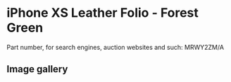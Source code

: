 
# iPhone XS Leather Folio - Forest Green

Part number, for search engines, auction websites and such: MRWY2ZM/A

## Image gallery

<div style={{ width: "768px" }}>
  <GalleryComponent
    images={[
      {
        original: "/everysource/MRWY2.webp",
        thumbnail: "/everypreview/MRWY2.webp",
      },
      {
        original: "/everysource/MRWY2_AV1_GOLD.webp",
        thumbnail: "/everypreview/MRWY2_AV1_GOLD.webp",
      },
      {
        original: "/everysource/MRWY2_AV1_SILVER.webp",
        thumbnail: "/everypreview/MRWY2_AV1_SILVER.webp",
      },
      {
        original: "/everysource/MRWY2_AV1_SPACE_GRAY.webp",
        thumbnail: "/everypreview/MRWY2_AV1_SPACE_GRAY.webp",
      },
      {
        original: "/everysource/MRWY2_AV2.webp",
        thumbnail: "/everypreview/MRWY2_AV2.webp",
      }
    ]}
  />
</div>